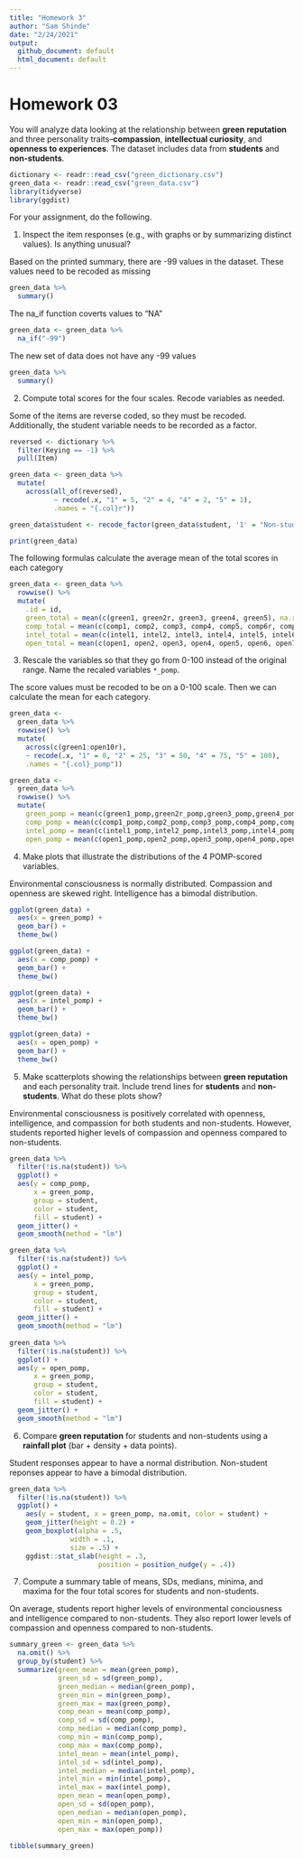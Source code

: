 ```yaml
---
title: "Homework 3"
author: "Sam Shinde"
date: "2/24/2021"
output: 
  github_document: default
  html_document: default
---
```


# Homework 03

You will analyze data looking at the relationship between **green reputation** and three personality traits--**compassion**, **intellectual curiosity**, and **openness to experiences**.
The dataset includes data from **students** and **non-students**.

```r
dictionary <- readr::read_csv("green_dictionary.csv")
green_data <- readr::read_csv("green_data.csv")
library(tidyverse)
library(ggdist)
```

For your assignment, do the following.

  1. Inspect the item responses (e.g., with graphs or by summarizing distinct values). 
     Is anything unusual?
     
Based on the printed summary, there are -99 values in the dataset. These values need to be recoded as missing

```r
green_data %>%
  summary()
```
  
The na_if function coverts values to "NA"

```r
green_data <- green_data %>%
  na_if("-99")
```
  
The new set of data does not have any -99 values
  
```r
green_data %>%
  summary()
```  

  2. Compute total scores for the four scales. 
     Recode variables as needed.

Some of the items are reverse coded, so they must be recoded. Additionally, the student variable needs to be recorded as a factor.

```r
reversed <- dictionary %>%
  filter(Keying == -1) %>%
  pull(Item)

green_data <- green_data %>%
  mutate(
    across(all_of(reversed),
           ~ recode(.x, "1" = 5, "2" = 4, "4" = 2, "5" = 1),
           .names = "{.col}r"))

green_data$student <- recode_factor(green_data$student, '1' = "Non-student", '2' = "Student")

print(green_data)
```

The following formulas calculate the average mean of the total scores in each category

```r
green_data <- green_data %>% 
  rowwise() %>% 
  mutate(
    .id = id,
    green_total = mean(c(green1, green2r, green3, green4, green5), na.rm = TRUE),
    comp_total = mean(c(comp1, comp2, comp3, comp4, comp5, comp6r, comp7r, comp8r, comp9r, comp10r), na.rm = TRUE),
    intel_total = mean(c(intel1, intel2, intel3, intel4, intel5, intel6, intel7r, intel8r, intel9r, intel10r), na.rm = TRUE),
    open_total = mean(c(open1, open2, open3, open4, open5, open6, open7r, open8r, open9r, open10r), na.rm = TRUE))
```

  3. Rescale the variables so that they go from 0-100 instead of the original range.
     Name the recaled variables `*_pomp`.
     
The score values must be recoded to be on a 0-100 scale. Then we can calculate the mean for each category.
     
```r
green_data <- 
  green_data %>% 
  rowwise() %>% 
  mutate(
    across(c(green1:open10r),
    ~ recode(.x, "1" = 0, "2" = 25, "3" = 50, "4" = 75, "5" = 100),
    .names = "{.col}_pomp"))

green_data <- 
  green_data %>% 
  rowwise() %>% 
  mutate(
    green_pomp = mean(c(green1_pomp,green2r_pomp,green3_pomp,green4_pomp,green5_pomp), na.rm = TRUE),
    comp_pomp = mean(c(comp1_pomp,comp2_pomp,comp3_pomp,comp4_pomp,comp5_pomp,comp6r_pomp,comp7r_pomp, comp8r_pomp,comp9r_pomp,comp10r_pomp), na.rm = TRUE),
    intel_pomp = mean(c(intel1_pomp,intel2_pomp,intel3_pomp,intel4_pomp,intel5_pomp,intel6_pomp,intel7r_pomp, intel8r_pomp,intel9r_pomp,intel10r_pomp), na.rm = TRUE),
    open_pomp = mean(c(open1_pomp,open2_pomp,open3_pomp,open4_pomp,open5_pomp,open6_pomp,open7r_pomp, open8r_pomp,open9r_pomp,open10r_pomp), na.rm = TRUE)) 
```

  4. Make plots that illustrate the distributions of the 4 POMP-scored variables.

Environmental consciousness is normally distributed. Compassion and openness are skewed right. Intelligence has a bimodal distribution.

```r
ggplot(green_data) +
  aes(x = green_pomp) +
  geom_bar() +
  theme_bw()

ggplot(green_data) +
  aes(x = comp_pomp) +
  geom_bar() +
  theme_bw()

ggplot(green_data) +
  aes(x = intel_pomp) +
  geom_bar() +
  theme_bw()

ggplot(green_data) +
  aes(x = open_pomp) +
  geom_bar() +
  theme_bw()
```

  5. Make scatterplots showing the relationships between **green reputation** and each personality trait.
     Include trend lines for **students** and **non-students**.
     What do these plots show?
     
Environmental consciousness is positively correlated with openness, intelligence, and compassion for both students and non-students. However, students reported higher levels of compassion and openness compared to non-students.
     
```r
green_data %>% 
  filter(!is.na(student)) %>% 
  ggplot() +
  aes(y = comp_pomp,
      x = green_pomp,
      group = student,
      color = student,
      fill = student) +
  geom_jitter() +
  geom_smooth(method = "lm")

green_data %>% 
  filter(!is.na(student)) %>% 
  ggplot() +
  aes(y = intel_pomp,
      x = green_pomp,
      group = student,
      color = student,
      fill = student) +
  geom_jitter() +
  geom_smooth(method = "lm")
  
green_data %>% 
  filter(!is.na(student)) %>% 
  ggplot() +
  aes(y = open_pomp,
      x = green_pomp,
      group = student,
      color = student,
      fill = student) +
  geom_jitter() +
  geom_smooth(method = "lm")
```
     
  6. Compare **green reputation** for students and non-students using a **rainfall plot** (bar + density + data points).
  
Student responses appear to have a normal distribution. Non-student reponses appear to have a bimodal distribution.
  
```r
green_data %>%
  filter(!is.na(student)) %>% 
  ggplot() +
    aes(y = student, x = green_pomp, na.omit, color = student) +
    geom_jitter(height = 0.2) +
    geom_boxplot(alpha = .5,
               width = .1,
               size = .5) +
    ggdist::stat_slab(height = .3,
                      position = position_nudge(y = .4))
```
  
  
  7. Compute a summary table of means, SDs, medians, minima, and maxima for the four total scores for students and non-students.
  
On average, students report higher levels of environmental conciousness and intelligence compared to non-students. They also report lower levels of compassion and openness compared to non-students.
  
```r
summary_green <- green_data %>% 
  na.omit() %>% 
  group_by(student) %>% 
  summarize(green_mean = mean(green_pomp),
            green_sd = sd(green_pomp),
            green_median = median(green_pomp),
            green_min = min(green_pomp),
            green_max = max(green_pomp),
            comp_mean = mean(comp_pomp),
            comp_sd = sd(comp_pomp),
            comp_median = median(comp_pomp),
            comp_min = min(comp_pomp),
            comp_max = max(comp_pomp),
            intel_mean = mean(intel_pomp),
            intel_sd = sd(intel_pomp),
            intel_median = median(intel_pomp),
            intel_min = min(intel_pomp),
            intel_max = max(intel_pomp),
            open_mean = mean(open_pomp),
            open_sd = sd(open_pomp),
            open_median = median(open_pomp),
            open_min = min(open_pomp),
            open_max = max(open_pomp))

tibble(summary_green)
```

